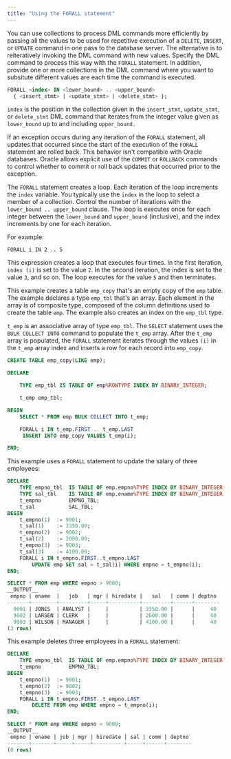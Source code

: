 ```yaml
---
title: "Using the FORALL statement"
---
```


<div id="using_the_forall_statement" class="registered_link"></div>

You can use collections to process DML commands more efficiently by passing all the values to be used for repetitive execution of a `DELETE`, `INSERT`, or `UPDATE` command in one pass to the database server. The alternative is to reiteratively invoking the DML command with new values. Specify the DML command to process this way with the `FORALL` statement. In addition, provide one or more collections in the DML command where you want to subsitute different values are each time the command is executed.

```sql
FORALL <index> IN <lower_bound> .. <upper_bound>
  { <insert_stmt> | <update_stmt> | <delete_stmt> };
```

`index` is the position in the collection given in the `insert_stmt`, `update_stmt`, or `delete_stmt` DML command that iterates from the integer value given as `lower_bound` up to and including `upper_bound.`

If an exception occurs during any iteration of the `FORALL` statement, all updates that occurred since the start of the execution of the `FORALL` statement are rolled back. This behavior isn't compatible with Oracle databases. Oracle allows explicit use of the `COMMIT` or `ROLLBACK` commands to control whether to commit or roll back updates that occurred prior to the exception.

The `FORALL` statement creates a loop. Each iteration of the loop increments the `index` variable. You typically use the `index` in the loop to select a member of a collection. Control the number of iterations with the `lower_bound .. upper_bound` clause. The loop is executes once for each integer between the `lower_bound` and `upper_bound` (inclusive), and the index increments by one for each iteration. 

For example:

`FORALL i IN 2 .. 5`

This expression creates a loop that executes four times. In the first iteration, `index (i)` is set to the value `2`. In the second iteration, the index is set to the value `3`, and so on. The loop executes for the value `5` and then terminates.

This example creates a table `emp_copy` that's an empty copy of the `emp` table. The example declares a type `emp_tbl` that's an array. Each element in the array is of composite type, composed of the column definitions used to create the table `emp`. The example also creates an index on the `emp_tbl` type.

`t_emp` is an associative array of type `emp_tbl`. The `SELECT` statement uses the `BULK COLLECT INTO` command to populate the `t_emp` array. After the `t_emp` array is populated, the `FORALL` statement iterates through the values `(i)` in the `t_emp` array index and inserts a row for each record into `emp_copy`.

```sql
CREATE TABLE emp_copy(LIKE emp);

DECLARE

    TYPE emp_tbl IS TABLE OF emp%ROWTYPE INDEX BY BINARY_INTEGER;

    t_emp emp_tbl;

BEGIN
    SELECT * FROM emp BULK COLLECT INTO t_emp;

    FORALL i IN t_emp.FIRST .. t_emp.LAST
     INSERT INTO emp_copy VALUES t_emp(i);

END;
```

This example uses a `FORALL` statement to update the salary of three employees:

```sql
DECLARE
    TYPE empno_tbl  IS TABLE OF emp.empno%TYPE INDEX BY BINARY_INTEGER;
    TYPE sal_tbl    IS TABLE OF emp.ename%TYPE INDEX BY BINARY_INTEGER;
    t_empno         EMPNO_TBL;
    t_sal           SAL_TBL;
BEGIN
    t_empno(1)  := 9001;
    t_sal(1)    := 3350.00;
    t_empno(2)  := 9002;
    t_sal(2)    := 2000.00;
    t_empno(3)  := 9003;
    t_sal(3)    := 4100.00;
    FORALL i IN t_empno.FIRST..t_empno.LAST
        UPDATE emp SET sal = t_sal(i) WHERE empno = t_empno(i);
END;

SELECT * FROM emp WHERE empno > 9000;
__OUTPUT__
 empno | ename  |   job   | mgr | hiredate |   sal   | comm | deptno
-------+--------+---------+-----+----------+---------+------+--------
  9001 | JONES  | ANALYST |     |          | 3350.00 |      |     40
  9002 | LARSEN | CLERK   |     |          | 2000.00 |      |     40
  9003 | WILSON | MANAGER |     |          | 4100.00 |      |     40
(3 rows)
```

This example deletes three employees in a `FORALL` statement:

```sql
DECLARE
    TYPE empno_tbl  IS TABLE OF emp.empno%TYPE INDEX BY BINARY_INTEGER;
    t_empno         EMPNO_TBL;
BEGIN
    t_empno(1)  := 9001;
    t_empno(2)  := 9002;
    t_empno(3)  := 9003;
    FORALL i IN t_empno.FIRST..t_empno.LAST
        DELETE FROM emp WHERE empno = t_empno(i);
END;

SELECT * FROM emp WHERE empno > 9000;
__OUTPUT__
 empno | ename | job | mgr | hiredate | sal | comm | deptno
-------+-------+-----+-----+----------+-----+------+--------
(0 rows)
```
